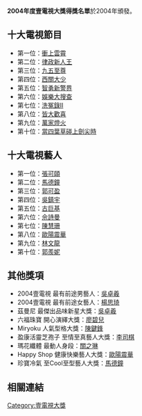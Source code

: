 '''2004年度壹電視大獎得獎名單'''於2004年頒發。

== 十大電視節目 ==
*第一位：[[衝上雲霄|衝上雲霄]]
*第二位：[[律政新人王|律政新人王]]
*第三位：[[九五至尊|九五至尊]]
*第四位：[[西關大少|西關大少]]
*第五位：[[智勇新警界|智勇新警界]]
*第六位：[[娛樂大搜查|娛樂大搜查]]
*第七位：[[洗冤錄II|洗冤錄II]]
*第八位：[[皆大歡喜|皆大歡喜]]
*第九位：[[萬家燈火|萬家燈火]]
*第十位：[[當四葉草碰上劍尖時|當四葉草碰上劍尖時]]

== 十大電視藝人 ==
*第一位：[[張可頤|張可頤]]
*第二位：[[馬德鐘|馬德鐘]]
*第三位：[[郭可盈|郭可盈]]
*第四位：[[吳鎮宇|吳鎮宇]]
*第五位：[[古巨基|古巨基]]
*第六位：[[佘詩曼|佘詩曼]]
*第七位：[[陳慧珊|陳慧珊]]
*第八位：[[歐陽震華|歐陽震華]]
*第九位：[[林文龍|林文龍]]
*第十位：[[郭羨妮|郭羨妮]]

== 其他獎項 ==
*2004壹電視 最有前途男藝人：[[吳卓羲|吳卓羲]]
*2004壹電視 最有前途女藝人：[[楊思琦|楊思琦]]
*茲曼尼 最傑出品味新星大獎：[[吳卓羲|吳卓羲]]
*六福珠寶 開心演繹大獎：[[廖碧兒|廖碧兒]]
*Miryoku 人氣型格大獎：[[陳鍵鋒|陳鍵鋒]]
*盈康活靈芝孢子 至情至真藝人大獎：[[李司棋|李司棋]]
*瑪花纖體 最動人身段：[[關之琳|關之琳]]
*Happy Shop 健康快樂藝人大獎：[[歐陽震華|歐陽震華]]
*珍寶冷氣 至Cool至型藝人大獎：[[馬德鐘|馬德鐘]]

== 相關連結 ==
{{壹電視大獎}}
{{香港電視頒獎典禮}}

[[Category:壹電視大獎|Category:壹電視大獎]]